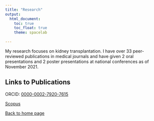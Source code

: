 ```yaml
---
title: "Research"
output: 
  html_document:
    toc: true
    toc_float: true
    theme: spacelab
  
---
```


My research focuses on kidney transplantation. I have over 33 peer-reviewed publications in medical journals and have given 2 oral presentations and 2 poster presentations at national conferences as of November 2021.

## Links to Publications

ORCID: [0000-0002-7920-7615](https://orcid.org/0000-0002-7920-7615)

[Scopus](https://www.scopus.com/authid/detail.uri?authorId=57209403444)

[Back to home page](index.html)




